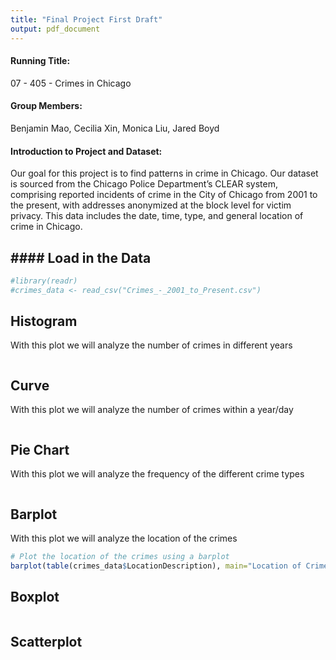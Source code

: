 ```yaml
---
title: "Final Project First Draft"
output: pdf_document
---
```

\maketitle

#### Running Title:
07 - 405 - Crimes in Chicago

#### Group Members:
Benjamin Mao, Cecilia Xin, Monica Liu, Jared Boyd

#### Introduction to Project and Dataset:
Our goal for this project is to find patterns in crime in Chicago. Our dataset
is sourced from the Chicago Police Department's CLEAR system, comprising 
reported incidents of crime in the City of Chicago from 2001 to the present, 
with addresses anonymized at the block level for victim privacy. This data
includes the date, time, type, and general location of crime in Chicago.

#### Load in the Data
---

```r
#library(readr)
#crimes_data <- read_csv("Crimes_-_2001_to_Present.csv")
```

## Histogram
With this plot we will analyze the number of crimes in different years

```r

```

## Curve
With this plot we will analyze the number of crimes within a year/day

```r

```

## Pie Chart
With this plot we will analyze the frequency of the different crime types

```r

```

## Barplot
With this plot we will analyze the location of the crimes

```r
# Plot the location of the crimes using a barplot
barplot(table(crimes_data$LocationDescription), main="Location of Crimes", xlab="Location", ylab="Frequency")

```

## Boxplot

```r

```

## Scatterplot

```r

```

